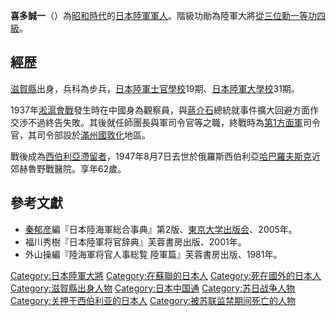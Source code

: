 {{japanese|japanese=喜多 誠一|kana=きた せいいち|romaji=Kita Seiichi}}

'''喜多誠一'''（{{bd|1886年|12月20日|1947年|8月7日}}）為[[昭和時代|昭和時代]]的[[大日本帝國陸軍|日本陸軍]][[軍人|軍人]]。階級功勛為陸軍大將[[從三位|從三位]][[勳一等|勳一等]][[金鵄勲章|功四級]]。

==經歴==
[[滋賀縣|滋賀縣]]出身，兵科為步兵，[[日本陸軍士官學校|日本陸軍士官學校]]19期、[[日本陸軍大學校|日本陸軍大學校]]31期。

1937年[[淞滬會戰|淞滬會戰]]發生時在中國身為觀察員，與[[蔣介石|蔣介石]]總統就事件擴大回避方面作交渉不過終告失敗。其後就任師團長與軍司令官等之職，終戰時為[[第1方面軍_(日本陸軍)|第1方面軍]]司令官，其司令部設於[[滿州國|滿州國]][[敦化市|敦化]]地區。

戰後成為[[西伯利亞滯留者|西伯利亞滯留者]]，1947年8月7日去世於俄羅斯西伯利亞[[哈巴羅夫斯克|哈巴羅夫斯克]]近郊赫魯野戰醫院。享年62歲。

==參考文獻==
* [[秦郁彦|秦郁彦]]編『日本陸海軍総合事典』第2版、[[東京大学出版会|東京大学出版会]]、2005年。
* 福川秀樹『日本陸軍将官辞典』芙蓉書房出版、2001年。
* 外山操編『陸海軍将官人事総覧 陸軍篇』芙蓉書房出版、1981年。

{{Japan-mil-bio-stub}}
{{日本陸軍大將}}
{{DEFAULTSORT:Kita Seiichi}}
[[Category:日本陸軍大將|Category:日本陸軍大將]]
[[Category:在蘇聯的日本人|Category:在蘇聯的日本人]]
[[Category:死在國外的日本人|Category:死在國外的日本人]]
[[Category:滋賀縣出身人物|Category:滋賀縣出身人物]]
[[Category:日本中国通|Category:日本中国通]]
[[Category:苏日战争人物|Category:苏日战争人物]]
[[Category:关押于西伯利亚的日本人|Category:关押于西伯利亚的日本人]]
[[Category:被苏联监禁期间死亡的人物|Category:被苏联监禁期间死亡的人物]]